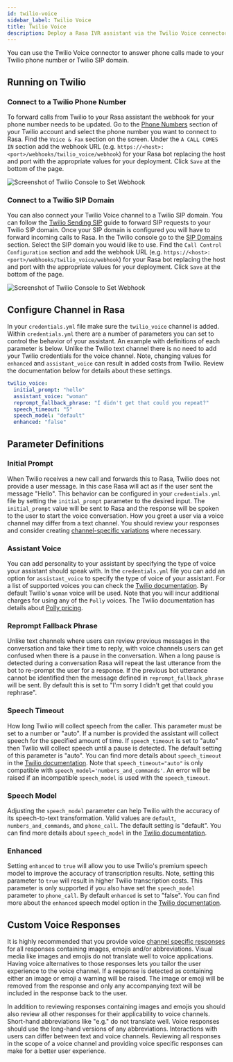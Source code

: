 ```yaml
---
id: twilio-voice
sidebar_label: Twilio Voice
title: Twilio Voice
description: Deploy a Rasa IVR assistant via the Twilio Voice connector
---
```



You can use the Twilio Voice connector to answer phone calls made to your Twilio phone number or Twilio SIP domain.

## Running on Twilio

### Connect to a Twilio Phone Number

To forward calls from Twilio to your Rasa assistant the webhook for your phone number needs to be updated. Go to the [Phone
Numbers](https://www.twilio.com/console/phone-numbers/incoming) section of your Twilio account and select the phone
number you want to connect to Rasa. Find the `Voice & Fax` section on the screen. Under the `A CALL COMES IN` section
add the webhook URL (e.g. `https://<host>:<port>/webhooks/twilio_voice/webhook`) for your Rasa bot replacing the host
and port with the appropriate values for your deployment. Click `Save` at the bottom of the page.

<Image
  img={twilioWebhook}
  caption="Set Twilio Webhook"
  alt="Screenshot of Twilio Console to Set Webhook"
  max-width="500px"
/>

### Connect to a Twilio SIP Domain

You can also connect your Twilio Voice channel to a Twilio SIP domain. You can follow the
[Twilio Sending SIP](https://www.twilio.com/docs/voice/api/sending-sip) guide to forward SIP requests to your Twilio SIP
domain. Once your SIP domain is configured you will have to forward incoming calls to Rasa. In the Twilio console go to
the [SIP Domains](https://console.twilio.com/develop/voice/manage/sip-domains?frameUrl=/console/voice/sip/endpoints)
section. Select the SIP domain you would like to use. Find the `Call Control Configuration` section and add the
webhook URL (e.g. `https://<host>:<port>/webhooks/twilio_voice/webhook`) for your Rasa bot replacing the host and port
with the appropriate values for your deployment. Click `Save` at the bottom of the page.

<Image
  img={twilioSipWebhook}
  caption="Set Twilio SIP Domain Webhook"
  alt="Screenshot of Twilio Console to Set Webhook"
  max-width="500px"
/>

## Configure Channel in Rasa

In your `credentials.yml` file make sure the `twilio_voice` channel is added. Within `credentials.yml` there are a
number of parameters you can set to control the behavior of your assistant. An example with definitions of each
parameter is below. Unlike the Twilio text channel there is no need to add your Twilio
credentials for the voice channel. Note, changing values for `enhanced` and `assistant_voice` can result in added costs
from Twilio. Review the documentation below for details about these settings.

```yaml title="credentials.yml"
twilio_voice:
  initial_prompt: "hello"
  assistant_voice: "woman"
  reprompt_fallback_phrase: "I didn't get that could you repeat?"
  speech_timeout: "5"
  speech_model: "default"
  enhanced: "false"
```

## Parameter Definitions

### Initial Prompt

When Twilio receives a new call and forwards this to Rasa, Twilio does not provide a user message. In this
case Rasa will act as if the user sent the message "Hello". This behavior can be configured in your
`credentials.yml` file by setting the `initial_prompt` parameter to the desired input. The `initial_prompt` value will
be sent to Rasa and the response will be spoken to the user to start the voice conversation. How you greet
a user via a voice channel may differ from a text channel. You should review your responses and consider creating
[channel-specific variations](../building-assistants/responses.mdx#channel-specific-response-variations) where
necessary.

### Assistant Voice

You can add personality to your assistant by specifying the type of voice your assistant should speak with. In the
`credentials.yml` file you can add an option for `assistant_voice` to specify the type of voice of your assistant. For a
list of supported voices you can check the [Twilio documentation](https://www.twilio.com/docs/voice/twiml/say#voice). By
default Twilio's `woman` voice will be used. Note that you will incur additional charges for using any of the `Polly`
voices. The Twilio documentation has details about
[Polly pricing](https://www.twilio.com/docs/voice/twiml/say/text-speech#pricing).

### Reprompt Fallback Phrase

Unlike text channels where users can review previous messages in the conversation and take their time to
reply, with voice channels users can get confused when there is a pause in the conversation. When a long pause is
detected during a conversation Rasa will repeat the last utterance from the bot to re-prompt the user for a response. If
the previous bot utterance cannot be identified then the message defined in `reprompt_fallback_phrase` will be sent. By
default this is set to "I'm sorry I didn't get that could you rephrase".

### Speech Timeout

How long Twilio will collect speech from the caller. This parameter must be set to a number or "auto". If a number is
provided the assistant will collect speech for the specified amount of time. If `speech_timeout` is set to "auto" then
Twilio will collect speech until a pause is detected. The default setting of this parameter is "auto". You can find more
details about `speech_timeout` in the
[Twilio documentation](https://www.twilio.com/docs/voice/twiml/gather#speechtimeout). Note that `speech_timeout="auto"`
is only compatible with `speech_model='numbers_and_commands'`. An error will be raised if an incompatible
`speech_model` is used with the `speech_timeout`.

### Speech Model

Adjusting the `speech_model` parameter can help Twilio with the accuracy of its speech-to-text transformation. Valid
values are `default`, `numbers_and_commands`, and `phone_call`. The default setting is "default". You can find more
details about `speech_model` in the
[Twilio documentation](https://www.twilio.com/docs/voice/twiml/gather#speechmodel).

### Enhanced

Setting `enhanced` to `true` will allow you to use Twilio's premium speech model to improve the accuracy of
transcription results. Note, setting this parameter to `true` will result in higher Twilio transcription costs. This
parameter is only supported if you also have set the `speech_model` parameter to `phone_call`. By default `enhanced` is
set to "false". You can find more about the `enhanced` speech model option in the
[Twilio documentation](https://www.twilio.com/docs/voice/twiml/gather#enhanced).

## Custom Voice Responses

It is highly recommended that you provide voice
[channel specific responses](../building-assistants/responses.mdx#channel-specific-response-variations) for all
responses containing images, emojis and/or abbreviations. Visual media like images and emojis do not translate well to
voice applications. Having voice alternatives to those responses lets you tailor the user experience to the voice
channel. If a response is detected as containing either an image or emoji a warning will be raised. The image or emoji
will be removed from the response and only any accompanying text will be included in the response back to the user.

In addition to reviewing responses containing images and emojis you should also review all other responses for their
applicability to voice channels. Short-hand abbreviations like "e.g." do not translate well. Voice responses should use
the long-hand versions of any abbreviations. Interactions with users can differ between text and voice channels.
Reviewing all responses in the scope of a voice channel and providing voice specific responses can make for a better
user experience.
